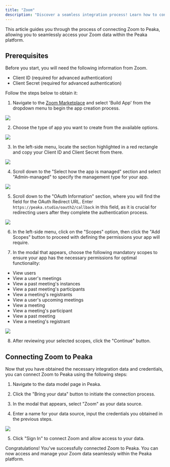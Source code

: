 ```yaml
---
title: "Zoom"
description: "Discover a seamless integration process! Learn how to connect Zoom to Peaka effortlessly for streamlined transactions."
---
```


This article guides you through the process of connecting Zoom to Peaka, allowing you to seamlessly access your Zoom data within the Peaka platform.

## Prerequisites

Before you start, you will need the following information from Zoom.

- Client ID (required for advanced authentication)
- Client Secret (required for advanced authentication)

Follow the steps below to obtain it:

1. Navigate to the [Zoom Marketplace](https://marketplace.zoom.us/) and select 'Build App' from the dropdown menu to begin the app creation process.

<img src="https://cdn.peaka.com/integrations/zoom-1.png" />

2. Choose the type of app you want to create from the available options.

<img src="https://cdn.peaka.com/integrations/zoom-2.png" />

3. In the left-side menu, locate the section highlighted in a red rectangle and copy your Client ID and Client Secret from there.

<img src="https://cdn.peaka.com/integrations/zoom-3.png" />

4. Scroll down to the "Select how the app is managed" section and select "Admin-managed" to specify the management type for your app.

<img src="https://cdn.peaka.com/integrations/zoom-4.png" />

5. Scroll down to the "OAuth Information" section, where you will find the field for the OAuth Redirect URL. Enter `https://peaka.studio/oauth2/callback` in this field, as it is crucial for redirecting users after they complete the authentication process.

<img src="https://cdn.peaka.com/integrations/zoom-5.png" />

6. In the left-side menu, click on the "Scopes" option, then click the "Add Scopes" button to proceed with defining the permissions your app will require.

7. In the modal that appears, choose the following mandatory scopes to ensure your app has the necessary permissions for optimal functionality:

- View users
- View a user's meetings
- View a past meeting's instances
- View a past meeting's participants
- View a meeting's registrants
- View a user's upcoming meetings
- View a meeting
- View a meeting's participant
- View a past meeting
- View a meeting's registrant

<img src="https://cdn.peaka.com/integrations/zoom-6.png" />

8. After reviewing your selected scopes, click the "Continue" button.

## Connecting Zoom to Peaka

Now that you have obtained the necessary integration data and credentials, you can connect Zoom to Peaka using the following steps:

1. Navigate to the data model page in Peaka.

2. Click the "Bring your data" button to initiate the connection process.

3. In the modal that appears, select "Zoom" as your data source.

4. Enter a name for your data source, input the credentials you obtained in the previous steps.

<img src="https://cdn.peaka.com/integrations/zoom-7.png" />

5. Click "Sign In" to connect Zoom and allow access to your data.

Congratulations! You've successfully connected Zoom to Peaka. You can now access and manage your Zoom data seamlessly within the Peaka platform.
